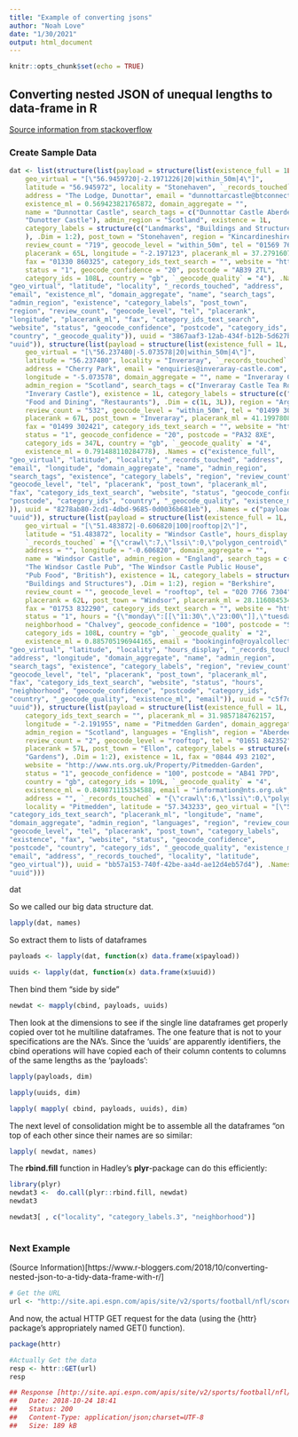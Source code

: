 ```yaml
---
title: "Example of converting jsons"
author: "Noah Love"
date: "1/30/2021"
output: html_document
---
```


```r
knitr::opts_chunk$set(echo = TRUE)
```

## Converting nested JSON of unequal lengths to data-frame in R

[Source information from stackoverflow](https://stackoverflow.com/questions/47462634/converting-nested-json-of-unequal-lengths-to-data-frame-in-r)

### Create Sample Data
```r
dat <- list(structure(list(payload = structure(list(existence_full = 1L, 
    geo_virtual = "[\"56.9459720|-2.1971226|20|within_50m|4\"]", 
    latitude = "56.945972", locality = "Stonehaven", `_records_touched` = "{\"crawl\":8,\"lssi\":0,\"polygon_centroid\":0,\"geocoder\":0,\"user_submission\":0,\"tdc\":0,\"gov\":0}", 
    address = "The Lodge, Dunottar", email = "dunnottarcastle@btconnect.com", 
    existence_ml = 0.569423821765872, domain_aggregate = "", 
    name = "Dunnottar Castle", search_tags = c("Dunnottar Castle Aberdeenshire", 
    "Dunotter Castle"), admin_region = "Scotland", existence = 1L, 
    category_labels = structure(c("Landmarks", "Buildings and Structures"
    ), .Dim = 1:2), post_town = "Stonehaven", region = "Kincardineshire", 
    review_count = "719", geocode_level = "within_50m", tel = "01569 762173", 
    placerank = 65L, longitude = "-2.197123", placerank_ml = 37.2791607346447, 
    fax = "01330 860325", category_ids_text_search = "", website = "http://www.dunnottarcastle.co.uk", 
    status = "1", geocode_confidence = "20", postcode = "AB39 2TL", 
    category_ids = 108L, country = "gb", `_geocode_quality` = "4"), .Names = c("existence_full", 
"geo_virtual", "latitude", "locality", "_records_touched", "address", 
"email", "existence_ml", "domain_aggregate", "name", "search_tags", 
"admin_region", "existence", "category_labels", "post_town", 
"region", "review_count", "geocode_level", "tel", "placerank", 
"longitude", "placerank_ml", "fax", "category_ids_text_search", 
"website", "status", "geocode_confidence", "postcode", "category_ids", 
"country", "_geocode_quality")), uuid = "3867aaf3-12ab-434f-b12b-5d627b3359c3"), .Names = c("payload", 
"uuid")), structure(list(payload = structure(list(existence_full = 1L, 
    geo_virtual = "[\"56.237480|-5.073578|20|within_50m|4\"]", 
    latitude = "56.237480", locality = "Inveraray", `_records_touched` = "{\"crawl\":11,\"lssi\":0,\"polygon_centroid\":0,\"geocoder\":0,\"user_submission\":0,\"tdc\":0,\"gov\":0}", 
    address = "Cherry Park", email = "enquiries@inveraray-castle.com", 
    longitude = "-5.073578", domain_aggregate = "", name = "Inveraray Castle", 
    admin_region = "Scotland", search_tags = c("Inveraray Castle Tea Room", 
    "Inverary Castle"), existence = 1L, category_labels = structure(c("Social", 
    "Food and Dining", "Restaurants"), .Dim = c(1L, 3L)), region = "Argyll", 
    review_count = "532", geocode_level = "within_50m", tel = "01499 302203", 
    placerank = 67L, post_town = "Inveraray", placerank_ml = 41.1997808735227, 
    fax = "01499 302421", category_ids_text_search = "", website = "http://www.inveraray-castle.com", 
    status = "1", geocode_confidence = "20", postcode = "PA32 8XE", 
    category_ids = 347L, country = "gb", `_geocode_quality` = "4", 
    existence_ml = 0.791488110284778), .Names = c("existence_full", 
"geo_virtual", "latitude", "locality", "_records_touched", "address", 
"email", "longitude", "domain_aggregate", "name", "admin_region", 
"search_tags", "existence", "category_labels", "region", "review_count", 
"geocode_level", "tel", "placerank", "post_town", "placerank_ml", 
"fax", "category_ids_text_search", "website", "status", "geocode_confidence", 
"postcode", "category_ids", "country", "_geocode_quality", "existence_ml"
)), uuid = "8278ab80-2cd1-4dbd-9685-0d0036b681eb"), .Names = c("payload", 
"uuid")), structure(list(payload = structure(list(existence_full = 1L, 
    geo_virtual = "[\"51.483872|-0.606820|100|rooftop|2\"]", 
    latitude = "51.483872", locality = "Windsor Castle", hours_display = "Mon-Sat 11:30 AM-11:00 PM; Sun 12:00 PM-11:00 PM", 
    `_records_touched` = "{\"crawl\":7,\"lssi\":0,\"polygon_centroid\":0,\"geocoder\":2,\"user_submission\":0,\"tdc\":0,\"gov\":0}", 
    address = "", longitude = "-0.606820", domain_aggregate = "", 
    name = "Windsor Castle", admin_region = "England", search_tags = c("The Windsor Castle", 
    "The Windsor Castle Pub", "The Windsor Castle Public House", 
    "Pub Food", "British"), existence = 1L, category_labels = structure(c("Landmarks", 
    "Buildings and Structures"), .Dim = 1:2), region = "Berkshire", 
    review_count = "", geocode_level = "rooftop", tel = "020 7766 7304", 
    placerank = 62L, post_town = "Windsor", placerank_ml = 28.1160845346327, 
    fax = "01753 832290", category_ids_text_search = "", website = "http://www.royalcollection.org.uk/visit/windsorcastle", 
    status = "1", hours = "{\"monday\":[[\"11:30\",\"23:00\"]],\"tuesday\":[[\"11:30\",\"23:00\"]],\"wednesday\":[[\"11:30\",\"23:00\"]],\"thursday\":[[\"11:30\",\"23:00\"]],\"friday\":[[\"11:30\",\"23:00\"]],\"saturday\":[[\"11:30\",\"23:00\"]],\"sunday\":[[\"12:00\",\"23:00\"]]}", 
    neighborhood = "Chalvey", geocode_confidence = "100", postcode = "SL4 1NJ", 
    category_ids = 108L, country = "gb", `_geocode_quality` = "2", 
    existence_ml = 0.885705196944165, email = "bookinginfo@royalcollection.org.uk"), .Names = c("existence_full", 
"geo_virtual", "latitude", "locality", "hours_display", "_records_touched", 
"address", "longitude", "domain_aggregate", "name", "admin_region", 
"search_tags", "existence", "category_labels", "region", "review_count", 
"geocode_level", "tel", "placerank", "post_town", "placerank_ml", 
"fax", "category_ids_text_search", "website", "status", "hours", 
"neighborhood", "geocode_confidence", "postcode", "category_ids", 
"country", "_geocode_quality", "existence_ml", "email")), uuid = "c5f7d8a9-0851-46ef-8da7-ad55e187d3a8"), .Names = c("payload", 
"uuid")), structure(list(payload = structure(list(existence_full = 1L, 
    category_ids_text_search = "", placerank_ml = 31.9857184762157, 
    longitude = "-2.191955", name = "Pitmedden Garden", domain_aggregate = "", 
    admin_region = "Scotland", languages = "English", region = "Aberdeenshire", 
    review_count = "2", geocode_level = "rooftop", tel = "01651 842352", 
    placerank = 57L, post_town = "Ellon", category_labels = structure(c("Landmarks", 
    "Gardens"), .Dim = 1:2), existence = 1L, fax = "0844 493 2102", 
    website = "http://www.nts.org.uk/Property/Pitmedden-Garden", 
    status = "1", geocode_confidence = "100", postcode = "AB41 7PD", 
    country = "gb", category_ids = 109L, `_geocode_quality` = "4", 
    existence_ml = 0.849871115334588, email = "information@nts.org.uk", 
    address = "", `_records_touched` = "{\"crawl\":6,\"lssi\":0,\"polygon_centroid\":0,\"geocoder\":0,\"user_submission\":0,\"tdc\":0,\"gov\":0}", 
    locality = "Pitmedden", latitude = "57.343233", geo_virtual = "[\"57.343233|-2.191955|100|rooftop|4\"]"), .Names = c("existence_full", 
"category_ids_text_search", "placerank_ml", "longitude", "name", 
"domain_aggregate", "admin_region", "languages", "region", "review_count", 
"geocode_level", "tel", "placerank", "post_town", "category_labels", 
"existence", "fax", "website", "status", "geocode_confidence", 
"postcode", "country", "category_ids", "_geocode_quality", "existence_ml", 
"email", "address", "_records_touched", "locality", "latitude", 
"geo_virtual")), uuid = "bb57a153-740f-42be-aa4d-ae12d4eb57d4"), .Names = c("payload", 
"uuid")))
```

dat

So we called our big data structure dat. 
```r
lapply(dat, names)
```


So extract them to lists of dataframes

```r
payloads <- lapply(dat, function(x) data.frame(x$payload))

uuids <- lapply(dat, function(x) data.frame(x$uuid))

```

Then bind them "side by side"

```r
newdat <- mapply(cbind, payloads, uuids)
```

Then look at the dimensions to see if the single line dataframes get properly copied over tot he multiline dataframes. The one feature that is not to your specifications are the NA's. Since the 'uuids' are apparently identifiers, the cbind operations will have copied each of their column contents to columns of the same lengths as the 'payloads':

```r
lapply(payloads, dim)
```

```r
lapply(uuids, dim)
```


```r
lapply( mapply( cbind, payloads, uuids), dim)
```

The next level of consolidation might be to assemble all the dataframes "on top of each other since their names are so similar:

```r
lapply( newdat, names)
```


The **rbind.fill** function in Hadley's **plyr**-package can do this efficiently:

```r
library(plyr)
newdat3 <-  do.call(plyr::rbind.fill, newdat)
newdat3

newdat3[ , c("locality", "category_labels.3", "neighborhood")]
       
```



### Next Example
(Source Information)[https://www.r-bloggers.com/2018/10/converting-nested-json-to-a-tidy-data-frame-with-r/]

```r

# Get the URL
url <- "http://site.api.espn.com/apis/site/v2/sports/football/nfl/scoreboard?&dates=2018&seasontype=2&week=1"
```

And now, the actual HTTP GET
request for the data (using the {httr}
package’s appropriately named GET()
function).

```r
package(httr)

#Actually Get the data
resp <- httr::GET(url)
resp

## Response [http://site.api.espn.com/apis/site/v2/sports/football/nfl/scoreboard?&dates=2018&seasontype=2&week=1]
##   Date: 2018-10-24 18:41
##   Status: 200
##   Content-Type: application/json;charset=UTF-8
##   Size: 189 kB

```




